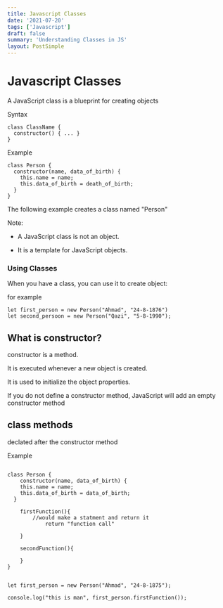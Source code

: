 ```yaml
---
title: Javascript Classes
date: '2021-07-20'
tags: ['Javascript']
draft: false
summary: 'Understanding Classes in JS'
layout: PostSimple
---
```


# Javascript Classes

A JavaScript class is a blueprint for creating objects

Syntax

```JS
class ClassName {
  constructor() { ... }
}
```

Example

```JS
class Person {
  constructor(name, data_of_birth) {
    this.name = name;
    this.data_of_birth = death_of_birth;
  }
}
```

The following example creates a class named "Person"

Note:

- A JavaScript class is not an object.

- It is a template for JavaScript objects.

### Using Classes

When you have a class, you can use it to create object:

for example

```JS
let first_person = new Person("Ahmad", "24-8-1876")
let second_persoon = new Person("Qazi", "5-8-1990");
```

## What is constructor?

constructor is a method.

It is executed whenever a new object is created.

It is used to initialize the object properties.

If you do not define a constructor method, JavaScript will add an empty constructor method

## class methods

declated after the constructor method

Example

```JS

class Person {
    constructor(name, data_of_birth) {
    this.name = name;
    this.data_of_birth = data_of_birth;
  }

    firstFunction(){
        //would make a statment and return it
			return "function call"

    }

    secondFunction(){

    }
}


let first_person = new Person("Ahmad", "24-8-1875");

console.log("this is man", first_person.firstFunction());


```
